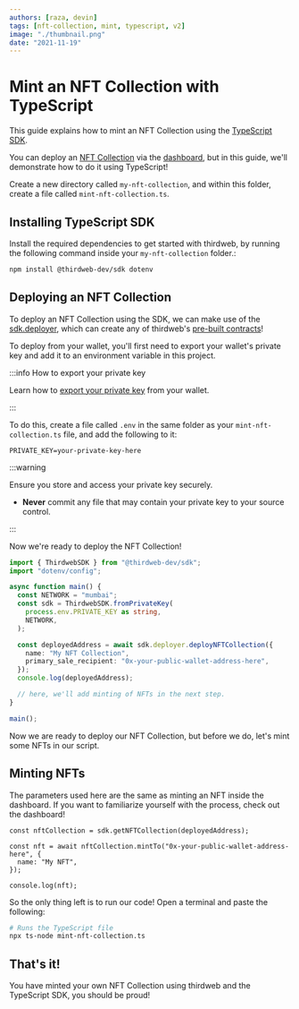 ```yaml
---
authors: [raza, devin]
tags: [nft-collection, mint, typescript, v2]
image: "./thumbnail.png"
date: "2021-11-19"
---
```


# Mint an NFT Collection with TypeScript

This guide explains how to mint an NFT Collection using the [TypeScript SDK](/typescript).

<!-- truncate -->

You can deploy an [NFT Collection](/pre-built-contracts/nft-collection) via the [dashboard](https://thirdweb.com/dashboard),
but in this guide, we'll demonstrate how to do it using TypeScript!

Create a new directory called `my-nft-collection`, and within this folder, create a file called `mint-nft-collection.ts`.

## Installing TypeScript SDK

Install the required dependencies to get started with thirdweb, by running the following command inside your `my-nft-collection` folder.:

```bash
npm install @thirdweb-dev/sdk dotenv
```

## Deploying an NFT Collection

To deploy an NFT Collection using the SDK, we can make use of the [sdk.deployer](/typescript/sdk.thirdwebsdk.deployer),
which can create any of thirdweb's [pre-built contracts](/pre-built-contracts)!

To deploy from your wallet, you'll first need to export your wallet's private key and add it to an environment variable in this project.

:::info How to export your private key

Learn how to [export your private key](/guides/create-a-metamask-wallet#export-your-private-key) from your wallet.

:::

To do this, create a file called `.env` in the same folder as your `mint-nft-collection.ts` file, and add the following to it:

```
PRIVATE_KEY=your-private-key-here
```

:::warning

Ensure you store and access your private key securely.

- **Never** commit any file that may contain your private key to your source control.

:::

Now we're ready to deploy the NFT Collection!

```typescript
import { ThirdwebSDK } from "@thirdweb-dev/sdk";
import "dotenv/config";

async function main() {
  const NETWORK = "mumbai";
  const sdk = ThirdwebSDK.fromPrivateKey(
    process.env.PRIVATE_KEY as string,
    NETWORK,
  );

  const deployedAddress = await sdk.deployer.deployNFTCollection({
    name: "My NFT Collection",
    primary_sale_recipient: "0x-your-public-wallet-address-here",
  });
  console.log(deployedAddress);

  // here, we'll add minting of NFTs in the next step.
}

main();
```

Now we are ready to deploy our NFT Collection, but before we do, let's mint some NFTs in our script.

## Minting NFTs

The parameters used here are the same as minting an NFT inside the dashboard.
If you want to familiarize yourself with the process, check out the dashboard!

```tsx
const nftCollection = sdk.getNFTCollection(deployedAddress);

const nft = await nftCollection.mintTo("0x-your-public-wallet-address-here", {
  name: "My NFT",
});

console.log(nft);
```

So the only thing left is to run our code! Open a terminal and paste the following:

```bash
# Runs the TypeScript file
npx ts-node mint-nft-collection.ts
```

## That's it!

You have minted your own NFT Collection using thirdweb and the TypeScript SDK, you should be proud!
